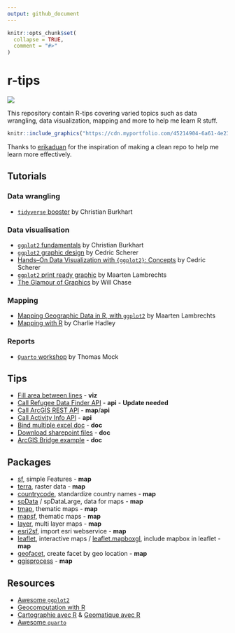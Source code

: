 ```yaml
---
output: github_document
---
```


<!-- README.md is generated from README.Rmd. Please edit that file -->

```r
knitr::opts_chunk$set(
  collapse = TRUE,
  comment = "#>"
)
```

# r-tips

<!-- badges: start -->
![](https://img.shields.io/badge/Language-R-blue)
<!-- badges: end -->

This repository contain R-tips covering varied topics such as data wrangling, data visualization, mapping and more to help me learn R stuff.

```r
knitr::include_graphics("https://cdn.myportfolio.com/45214904-6a61-4e23-98d6-b140f8654a40/d65eb83f-66e4-4760-8c1f-29d336d1d6df.png?h=9b917065e8502455cd1c4791492b2199")
```


Thanks to [erikaduan](https://github.com/erikaduan/r_tips) for the inspiration of making a clean repo to help me learn more effectively.  

## Tutorials

### Data wrangling

- [`tidyverse` booster](tutorials/dw-tidyverse-booster-ChristianBurkhart) by Christian Burkhart

### Data visualisation

- [`ggplot2` fundamentals](tutorials/viz-ggplot2-fundamentals-ChristianBurkhart/) by Christian Burkhart
- [`ggplot2` graphic design](tutorials/viz-ggplot2-graphic-design-CedricScherer/) by Cedric Scherer
- [Hands–On Data Visualization with `{ggplot2}`: Concepts](tutorials/viz-ggplot2-hands-on-CedricScherer/) by Cedric Scherer
- [`ggplot2` print ready graphic](tutorials/viz-ggplot2-print-ready-graphic-MaartenLambrechts/) by Maarten Lambrechts
- [The Glamour of Graphics](tutorials/viz-glamour-graphics-WillChase) by Will Chase

### Mapping

- [Mapping Geographic Data in R, with `ggplot2`](tutorials/map-geodata-ggplot2-MaartenLambrechts/) by Maarten Lambrechts
- [Mapping with R](tutorials/map-mapping-with-r-CharlieHadley/) by Charlie Hadley

### Reports

- [`Quarto` workshop](tutorials/qmd-quarto-workshop-ThomasMock/) by Thomas Mock

## Tips

- [Fill area between lines](examples/viz_fill_area_between_lines.r) - **viz**
- [Call Refugee Data Finder API](tips/api_rafeugee_data.R) - **api** - **Update needed**
- [Call ArcGIS REST API](tips/map-arcgis-rest-api) - **map**/**api**
- [Call Activity Info API](tips/api_activityinfo_call.R) - **api**
- [Bind multiple excel doc](tips/doc_excel_bind_doc.R) - **doc**
- [Download sharepoint files](tips/doc_sharepoint_files_download.R) - **doc**
- [ArcGIS Bridge example](tips/doc_arcgis_bridge.R) - **doc**

## Packages

- [sf](https://github.com/r-spatial/sf), simple Features - **map**
- [terra](https://github.com/rspatial/terra), raster data - **map**
- [countrycode](https://github.com/vincentarelbundock/countrycode), standardize country names - **map**
- [spData](https://github.com/Nowosad/spData) / spDataLarge, data for maps - **map**
- [tmap](https://github.com/r-tmap/tmap), thematic maps - **map**
- [mapsf](https://github.com/riatelab/mapsf/), thematic maps - **map**
- [layer](https://github.com/marcosci/layer), multi layer maps - **map**
- [esri2sf](https://github.com/yonghah/esri2sf), import esri webservice - **map**
- [leaflet](https://github.com/rstudio/leaflet), interactive maps / [leaflet.mapboxgl](https://github.com/rstudio/leaflet.mapboxgl), include mapbox in leaflet - **map**
- [geofacet](https://github.com/hafen/geofacet/), create facet by geo location - **map**
- [qgisprocess](https://github.com/paleolimbot/qgisprocess) - **map**


## Resources

- [Awesome `ggplot2`](https://github.com/erikgahner/awesome-ggplot2)
- [Geocomputation with R](https://geocompr.robinlovelace.net/)
- [Cartographie avec R](https://rcarto.github.io/cartographie_avec_r/) & [Geomatique avec R](https://rcarto.github.io/geomatique_avec_r/)
- [Awesome `quarto`](https://github.com/mcanouil/awesome-quarto)
